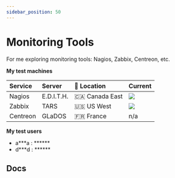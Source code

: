 ```yaml
---
sidebar_position: 50
---
```



# Monitoring Tools

For me exploring monitoring tools: Nagios, Zabbix, Centreon, etc.

**My test machines**

| Service  | Server     | 📍 Location    | Current |
| :------- | :--------- | :------------- |:--- |
| Nagios   | E.D.I.T.H. | 🇨🇦 Canada East | ![](https://kuma.aris.la/api/badge/2/status?style=for-the-badge) |
| Zabbix   | TARS       | 🇺🇸 US West     | ![](https://kuma.aris.la/api/badge/3/status?style=for-the-badge) |
| Centreon | GLaDOS     | 🇫🇷 France      | n/a |

**My test users**

- a***a : ******
- d***d : ******

## Docs

<DocCardList />